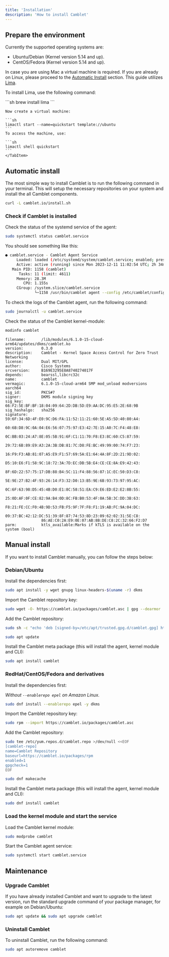 ```yaml
---
title: 'Installation'
description: 'How to install Camblet'
---
```



## Prepare the environment

Currently the supported operating systems are:

- Ubuntu/Debian (Kernel version 5.14 and up).
- CentOS/Fedora (Kernel version 5.14 and up).

In case you are using Mac a virtual machine is required.
If you are already on Linux, please proceed to the [Automatic Install](#automatic-install) section.
This guide utilizes [Lima](https://lima-vm.io).

To install Lima, use the following command:

<Tabs>
    <TabItem label="macos">
    ```sh
    brew install lima
    ```

    Now create a virtual machine:

    ```sh
    limactl start --name=quickstart template://ubuntu
    ```
    To access the machine, use:

    ```sh
    limactl shell quickstart
    ```
    </TabItem>
</Tabs>

## Automatic install

The most simple way to install Camblet is to run the following command in your terminal.
This will setup the necessary repositories on your system and install the all Camblet components.

```sh
curl -L camblet.io/install.sh
```

### Check if Camblet is installed

Check the status of the systemd service of the agent:

```sh
sudo systemctl status camblet.service
```

You should see something like this:

```sh
● camblet.service - Camblet Agent Service
     Loaded: loaded (/etc/systemd/system/camblet.service; enabled; preset: enabled)
     Active: active (running) since Mon 2023-12-11 11:02:54 UTC; 2h 34min ago
   Main PID: 1158 (camblet)
      Tasks: 11 (limit: 4611)
     Memory: 28.3M
        CPU: 1.155s
     CGroup: /system.slice/camblet.service
             └─1158 /usr/bin/camblet agent --config /etc/camblet/config.yaml --rules-path /etc/camblet/rules/ --sd-path /etc/camblet/services/
```

To check the logs of the Camblet agent, run the following command:

```sh
sudo journalctl -u camblet.service
```

Check the status of the Camblet kernel-module:

```sh
modinfo camblet
```
```
filename:       /lib/modules/6.1.0-15-cloud-arm64/updates/dkms/camblet.ko
version:        0.3.0
description:    Camblet - Kernel Space Access Control for Zero Trust Networking
license:        Dual MIT/GPL
author:         Cisco Systems
srcversion:     B169E3295E8A8740274017F
depends:        bearssl,libcrc32c
name:           camblet
vermagic:       6.1.0-15-cloud-arm64 SMP mod_unload modversions aarch64
sig_id:         PKCS#7
signer:         DKMS module signing key
sig_key:        66:F2:5E:BF:BF:18:04:09:64:2D:DB:5D:E9:AA:DC:95:E5:2E:68:9B
sig_hashalgo:   sha256
signature:      59:6F:34:6D:4F:E0:9C:D6:FA:11:52:11:21:60:5E:A5:5D:40:80:A4:
                60:6B:D8:9C:0A:04:E6:56:07:75:97:E3:42:7E:15:A0:7C:F4:48:E8:
                0C:BB:03:24:A7:8E:05:5B:91:6F:C1:11:70:F8:E3:8C:60:C5:87:59:
                29:72:6B:89:E9:A3:2A:3B:DB:81:7C:D8:FE:BC:49:99:00:74:F7:23:
                16:F9:F3:AB:81:07:A5:E9:F1:57:69:5A:E1:64:4A:8F:2D:21:9D:02:
                D5:10:E6:F1:58:9C:18:72:3A:7D:EC:DB:5B:E4:CE:CE:8A:E9:42:43:
                8F:6D:22:57:75:17:DB:88:B4:5C:11:F4:88:56:87:1C:EC:50:D3:C8:
                5E:9E:27:B2:4F:93:26:14:F3:32:D0:13:B5:9E:6B:93:73:97:95:AC:
                0C:6F:63:98:D5:45:4B:D0:E1:8C:58:51:EA:C9:E6:ED:E2:E2:8B:55:
                25:0D:AF:0F:CE:82:9A:B4:0D:8C:FB:B0:53:4F:0A:5B:3C:DD:3B:63:
                F8:21:FE:CC:F0:4B:9D:53:FB:F5:9F:7F:F8:F1:19:AB:FC:9A:04:DC:
                09:37:BC:42:12:DC:51:39:8F:87:74:53:8D:23:09:62:02:31:5E:C8:
                86:AE:C0:2A:E9:0E:07:AB:8B:DE:C8:2C:32:66:F2:D7
parm:           ktls_available:Marks if kTLS is available on the system (bool)
```

## Manual install

If you want to install Camblet manually, you can follow the steps below:

### Debian/Ubuntu

Install the dependencies first:

```sh
sudo apt install -y wget gnupg linux-headers-$(uname -r) dkms
```

Import the Camblet repository key:

```sh
sudo wget -O- https://camblet.io/packages/camblet.asc | gpg --dearmor | sudo tee /etc/apt/trusted.gpg.d/camblet.gpg >/dev/null
```

Add the Camblet repository:

```sh
sudo sh -c "echo 'deb [signed-by=/etc/apt/trusted.gpg.d/camblet.gpg] https://camblet.io/packages/deb stable main' > /etc/apt/sources.list.d/camblet.list"

sudo apt update
```

Install the Camblet meta package (this will install the agent, kernel module and CLI):

```sh
sudo apt install camblet
```

### RedHat/CentOS/Fedora and derivatives

Install the dependencies first:

_Without `--enablerepo epel` on Amazon Linux._

```sh
sudo dnf install --enablerepo epel -y dkms
```

Import the Camblet repository key:

```sh
sudo rpm --import https://camblet.io/packages/camblet.asc
```

Add the Camblet repository:

```sh
sudo tee /etc/yum.repos.d/camblet.repo >/dev/null <<EOF
[camblet-repo]
name=Camblet Repository
baseurl=https://camblet.io/packages/rpm
enabled=1
gpgcheck=1
EOF

sudo dnf makecache
```

Install the Camblet meta package (this will install the agent, kernel module and CLI):

```sh
sudo dnf install camblet
```

### Load the kernel module and start the service

Load the Camblet kernel module:

```sh
sudo modprobe camblet
```

Start the Camblet agent service:

```sh
sudo systemctl start camblet.service
```

## Maintenance

### Upgrade Camblet

If you have already installed Camblet and want to upgrade to the latest version,
run the standard upgrade command of your package manager, for example on Debian/Ubuntu:

```sh
sudo apt update && sudo apt upgrade camblet
```

### Uninstall Camblet

To uninstall Camblet, run the following command:

```sh
sudo apt autoremove camblet
```
